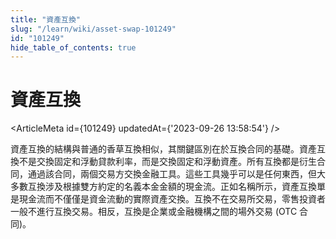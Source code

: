 ```yaml
---
title: "資產互換"
slug: "/learn/wiki/asset-swap-101249"
id: "101249"
hide_table_of_contents: true
---
```



# 資產互換

<ArticleMeta id={101249} updatedAt={'2023-09-26 13:58:54'} />
<div className='border-solid border-b border-t-0 my-4 border-[var(--ifm-color-gray-300)]' />

資產互換的結構與普通的香草互換相似，其關鍵區別在於互換合同的基礎。資產互換不是交換固定和浮動貸款利率，而是交換固定和浮動資產。所有互換都是衍生合同，通過該合同，兩個交易方交換金融工具。這些工具幾乎可以是任何東西，但大多數互換涉及根據雙方約定的名義本金金額的現金流。正如名稱所示，資產互換單是現金流而不僅僅是資金流動的實際資產交換。互換不在交易所交易，零售投資者一般不進行互換交易。相反，互換是企業或金融機構之間的場外交易 (OTC 合同)。
